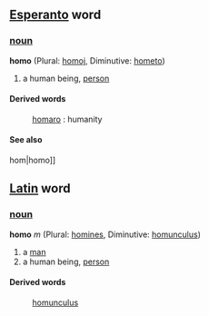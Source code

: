 ==[[Esperanto]] word==
===[[noun]]===
'''homo'''  (Plural: [[homoj]], Diminutive: [[hometo]])
# a human being, [[person]]
====Derived words====
: [[homaro]] : humanity
====See also====
{{msg:ReVo}}hom|homo]]

==[[Latin]] word==
===[[noun]]===
'''homo''' ''m'' (Plural: [[homines]], Diminutive: [[homunculus]])

# a [[man]]
# a human being, [[person]]
====Derived words====
: [[homunculus]]